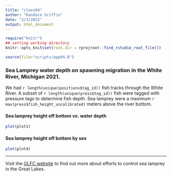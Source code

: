 ```yaml
---
title: "class04"
author: "Kandace Griffin"
date: "2/3/2022"
output: html_document
---
```


```r
require("knitr") 
## setting working directory
knitr::opts_knit$set(root.dir = rprojroot::find_rstudio_root_file())
```

<!-- Runs the code but does not output to the document (include=FALSE) -->
```r
source(file="scripts/app04.R")
```

### Sea Lamprey water depth on spawning migration in the **White River, Michigan** 2021.

We had `r length(unique(positions$tag_id))` fish tracks through the White River. A subset of `r length(unique(press$tag_id))` fish were tagged with pressure tags to determine fish depth. Sea lamprey were a maximum `r max(press$fish_height_uncalibrated)` meters above the river bottom.

#### Sea lamprey height off bottom vs. water depth
```r
plot(plot1)
```

#### Sea lamprey height off bottom by sex
```r
plot(plot4)
```
***
Visit the [GLFC website](http://www.glfc.org/control.php) to find out more about efforts to control sea lamprey in the Great Lakes.
